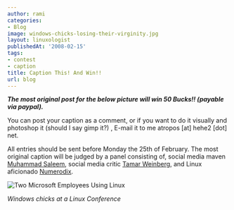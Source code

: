 ```yaml
---
author: rami
categories:
- Blog
image: windows-chicks-losing-their-virginity.jpg
layout: linuxologist
publishedAt: '2008-02-15'
tags:
- contest
- caption
title: Caption This! And Win!!
url: blog
---
```


_**The most original post for the below picture will win 50 Bucks!! (payable via paypal).**_

You can post your caption as a comment, or if you want to do it visually and photoshop it (should I say gimp it?) , E-mail it to me atropos [at] hehe2 [dot] net.

All entries should be sent before Monday the 25th of February. The most original caption will be judged by a panel consisting of, social media maven [Muhammad Saleem](http://muhammadsaleem.com/), social media critic [Tamar Weinberg](http://www.techipedia.com/), and Linux aficionado [Numerodix](http://www.matusiak.eu/numerodix/blog/).

![Two Microsoft Employees Using Linux](/assets/images/content/blog/windows-chicks-losing-their-virginity.jpg)

_Windows chicks at a Linux Conference_